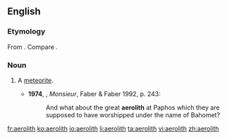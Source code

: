 ==English==

===Etymology===
From {{confix|aero|lith}}. Compare {{term|aerolite}}.

===Noun===
{{en-noun}}

# {{context|chiefly|_|historical|lang=en}} A [[meteorite]].
#* '''1974''', {{w|Lawrence Durrell}}, ''Monsieur'', Faber & Faber 1992, p. 243:
#*: And what about the great '''aerolith''' at Paphos which they are supposed to have worshipped under the name of Bahomet?

[[fr:aerolith]]
[[ko:aerolith]]
[[io:aerolith]]
[[li:aerolith]]
[[ta:aerolith]]
[[vi:aerolith]]
[[zh:aerolith]]